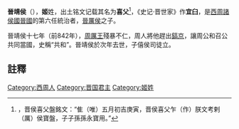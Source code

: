 {{Infobox 先秦君主
|图像=
|图说=
|名称= 晉靖侯
|姓=姬
|氏=晉
|名=喜父
|字=
|别名=宜臼
|别字=
|谥号=靖侯
|时代=[[西周|西周]]
|国家=[[晉國|晉國]]
|出生=
|逝世=前841年
|在位=前858年－前841年
|父=[[晉厲侯|晉厲侯]]
|子女=[[晉釐侯|晉釐侯]]
}}
'''晉靖侯'''（{{bd|？||前841年||J}}），'''姬'''姓，出土铭文记载其名为'''喜父'''<ref>，晋侯喜父盤銘文：“隹（唯）五月初吉庚寅，晋侯喜父乍（作）朕文考剌（厲）侯寶盤，子子孫孫永寶用。”</ref>，《史记·晋世家》作'''宜臼'''，是[[西周|西周]][[諸侯國|諸侯國]][[晉國|晉國]]的第六任統治者，[[晉厲侯|晉厲侯]]之子。

晉靖侯十七年（前842年），[[周厲王|周厲王]]殘暴不仁，周人將他趕出[[鎬京|鎬京]]，讓周公和召公共同當國，史稱“共和”。晉靖侯於次年去世，子僖侯司徒立。

==註釋==
{{reflist}}
{{中国皇帝|父[[晉厲侯|晉厲侯]]|子[[晉僖侯|晉僖侯]]|[[晉國君主|晉國君主]]|前858年－前841年}}
{{晋国君主}}
[[Category:西周人|Category:西周人]]
[[Category:晋国君主|Category:晋国君主]]
[[Category:姬姓|Category:姬姓]]